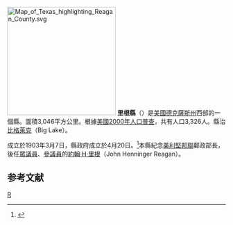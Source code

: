 {{noteTA
|T=zh-hans:里根县 (得克萨斯州);zh-hk:里根縣 (德克薩斯州);zh-tw:里根郡 (德克薩斯州);
}}

[[File:Map_of_Texas_highlighting_Reagan_County.svg|250px]]
'''里根縣'''（{{lang-en|Reagan County}}）是[[美國|美國]][[德克薩斯州|德克薩斯州]]西部的一個縣。面積3,046平方公里。根據[[美國2000年人口普查|美國2000年人口普查]]，共有人口3,326人。縣治[[比格萊克_(德克薩斯州)|比格萊克]]（Big Lake）。

成立於1903年3月7日，縣政府成立於4月20日。<ref>{{cite web |url=http://www.cvcog.org/reagan/history.htm |title=存档副本 |accessdate=2007-01-14 |deadurl=yes |archiveurl=https://web.archive.org/web/20070203074942/http://www.cvcog.org/reagan/history.htm |archivedate=2007-02-03 }}</ref>本縣紀念[[美利堅邦聯|美利堅邦聯]]郵政部長，後任[[美國眾議院|眾議員]]、[[美國參議院|參議員]]的[[約翰·H·里根|約翰·H·里根]]（John Henninger Reagan）。

==参考文献==
<div class="references-small">
<references />
</div>
{{texas-stub}}
{{Texas}}
[[Category:得克萨斯州行政区划|R]]